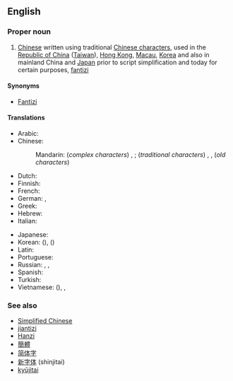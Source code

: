 ==English==
{{wikipedia}}

===Proper noun===
{{en-proper noun|sg=[[traditional|Traditional]] [[Chinese]]}}

# [[Chinese]] written using traditional [[Chinese character]]s, used in the [[Republic of China]] ([[Taiwan]]), [[Hong Kong]], [[Macau]], [[Korea]] and also in mainland China and [[Japan]] prior to script simplification and today for certain purposes, [[fantizi]]

====Synonyms====
* [[Fantizi]]

====Translations====
{{trans-top|Chinese written using traditional characters}}
* Arabic: {{t|ar|حروف صينية تقليدية|m|p|tr=Huruuf Siníyya taqalidíyya}}
* Chinese:
*: Mandarin: (''complex characters'') {{t-|cmn|繁體字|sc=Hani}}, {{t-|cmn|繁体字|tr=fántǐzì|sc=Hani}}; (''traditional characters'') {{t-|cmn|正體字|sc=Hani}}, {{t-|cmn|正体字|tr=zhèngtǐzì|sc=Hani}}, (''old characters'') {{t-|cmn|老字|tr=lǎozì|sc=Hani}}
* Dutch: {{t|nl|traditionele Chinees}}
* Finnish: {{t|fi|perinteinen kiina}}
* French: {{t|fr|chinois traditionnel|m}}
* German: {{t|de|traditionelles Chinesisch|n}}, {{t|de|Langzeichen|n}}
* Greek: {{t|el|τα παραδοσιακά κινέζικα|tr=ta paradosiaká kinézika}}
* Hebrew: {{t|he|סינית מסורתית}}
* Italian: {{t+|it|cinese tradizionale}}
{{trans-mid}}
* Japanese: {{t+|ja|繁体字|tr=はんたいじ, hantaiji}}
* Korean: {{t|ko|번체자|tr=beoncheja|sc=Hang}} ({{t+|ko|繁體字|sc=Hani}}), {{t|ko|정체자|tr=jeongcheja|sc=Hang}} ({{t+|ko|正體字|sc=Hani}})
* Latin: {{t|la|lingua sinica traditionalis|f}}
* Portuguese: {{t|pt|chinês tradicional|m}}
* Russian: {{t|ru|традиционный китайский|m|tr=tradiciónny kitáyskij}}, {{t|ru|традиционный иероглиф|m|tr=tradiciónny ieróglif}}, {{t|ru|фаньтицзы|m|tr=fan'tíczy}} {{indeclinable}}
* Spanish: {{t|es|chino tradicional|m}}
* Turkish: {{t|tr|Geleneksel Çince}}
* Vietnamese: {{t|vi|phồn thể tự|xs=Vietnamese}} ({{t-|vi|繁體字|sc=Hani|xs=Vietnamese}}), {{t|vi|Chữ Hán phồn thể|xs=Vietnamese}}, {{t|vi|Chữ Hán chính thể|xs=Vietnamese}}
{{trans-bottom}}

===See also===
* [[Simplified Chinese]]
* [[jiantizi]]
* [[Hanzi]]
* [[簡體]]
* [[简体字]]
* [[新字体]] (shinjitai)
* [[kyūjitai]]